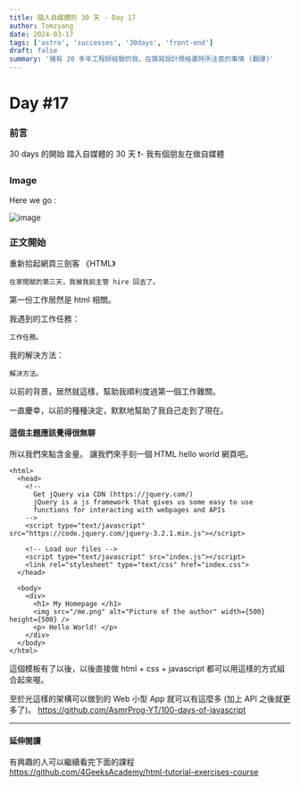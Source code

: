 ```yaml
---
title: 踏入自媒體的 30 天 - Day 17
author: Tomzyang
date: 2024-03-17
tags: ['astro', 'successes', '30days', 'front-end']
draft: false
summary: '擁有 20 多年工程師經驗的我，在撰寫設計規格書時所注意的事情 (翻譯)'
---
```


# Day #17

### 前言

30 days 的開始
踏入自媒體的 30 天 ❗️- 我有個朋友在做自媒體

### Image

Here we go :

![image](/static/images/hereWeGo.jpg)

### 正文開始

重新拾起網頁三劍客 《HTML》

```
在家閒賦的第三天，我被我前主管 hire 回去了。
```

第一份工作居然是 html 相關。

我遇到的工作任務：

```
工作任務。
```

我的解決方法：

```
解決方法。
```

以前的背景，居然就這樣，幫助我順利度過第一個工作難關。

一直慶幸，以前的種種決定，默默地幫助了我自己走到了現在。

#### 這個主題應該覺得很無聊

所以我們來點含金量。
讓我們來手刻一個 HTML hello world 網頁吧。

```
<html>
  <head>
    <!--
      Get jQuery via CDN (https://jquery.com/)
      jQuery is a js framework that gives us some easy to use
      functions for interacting with webpages and APIs
    -->
    <script type="text/javascript" src="https://code.jquery.com/jquery-3.2.1.min.js"></script>

    <!-- Load our files -->
    <script type="text/javascript" src="index.js"></script>
    <link rel="stylesheet" type="text/css" href="index.css">
  </head>

  <body>
    <div>
      <h1> My Homepage </h1>
      <img src="/me.png" alt="Picture of the author" width={500} height={500} />
      <p> Hello World! </p>
    </div>
  </body>
</html>
```

這個模板有了以後，以後直接做 html + css + javascript 都可以用這樣的方式組合起來喔。

至於光這樣的架構可以做到的 Web 小型 App 就可以有這麼多 (加上 API 之後就更多了)。
https://github.com/AsmrProg-YT/100-days-of-javascript

---

#### 延伸閱讀

有興趣的人可以繼續看完下面的課程
https://github.com/4GeeksAcademy/html-tutorial-exercises-course

